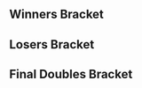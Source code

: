 {{DISPLAYTITLE:Tipped Off 11: ''Melee'' Doubles Bracket}}{{SetGame|melee}}
{{tabs static
|name1=Overview
|link1=Tipped Off/11/Melee
|name2=Singles Bracket
|link2=Tipped Off/11/Melee/Singles Bracket
|name3=Doubles Bracket
|link3=Tipped Off/11/Melee/Doubles Bracket
|This=3
}}
==Winners Bracket==
{{64DEDoublesWBracketA
<!-- ROUND 1 -->
|r1m1t1p1=Nintendude |r1m1t1p1flag=us
|r1m1t1p2=Ice |r1m1t1p2flag=de |r1m1t1score=2
|r1m1t2p1=FRD Mailbox |r1m1t2p1flag=us
|r1m1t2p2=Zack |r1m1t2p2flag=us |r1m1t2score=0
|r1m1win=1

|r1m2t1p1=Dublat |r1m2t1p1flag=us
|r1m2t1p2=jlat |r1m2t1p2flag=us |r1m2t1score=0
|r1m2t2p1=CaptainCurry |r1m2t2p1flag=us
|r1m2t2p2=PichuLord |r1m2t2p2flag=us |r1m2t2score=2
|r1m2win=2

|r1m3t1p1=RJ |r1m3t1p1flag=us
|r1m3t1p2=XIF |r1m3t1p2flag=us |r1m3t1score=2
|r1m3t2p1=Seren |r1m3t2p1flag=us
|r1m3t2p2=In.Syght |r1m3t2p2flag=us |r1m3t2score=0
|r1m3win=1

|r1m4t1p1=GAwes |r1m4t1p1flag=us
|r1m4t1p2=Tubesssbm |r1m4t1p2flag=us |r1m4t1score=2
|r1m4t2p1=Winkledink |r1m4t2p1flag=us
|r1m4t2p2=Sel |r1m4t2p2flag=us |r1m4t2score=0
|r1m4win=1

|r1m5t1p1=vidjogamer |r1m5t1p1flag=us
|r1m5t1p2=Drephen |r1m5t1p2flag=us |r1m5t1score=2
|r1m5t2p1=Shady13 |r1m5t2p1flag=us
|r1m5t2p2=Tititicus |r1m5t2p2flag=us |r1m5t2score=0
|r1m5win=1

|r1m6t1p1=Bravo |r1m6t1p1flag=us
|r1m6t1p2=Goku |r1m6t1p2flag=us |r1m6t1score=2
|r1m6t2p1=PretzelGuy |r1m6t2p1flag=us
|r1m6t2p2=AlexIsStarving |r1m6t2p2flag=us |r1m6t2score=0
|r1m6win=1

|r1m7t1p1=Chaddd |r1m7t1p1flag=us
|r1m7t1p2=n0ne |r1m7t1p2flag=ni |r1m7t1score=2
|r1m7t2p1=Butler |r1m7t2p1flag=us
|r1m7t2p2=glitched |r1m7t2p2flag=us |r1m7t2score=0
|r1m7win=1

|r1m8t1p1=Majou Man Sam |r1m8t1p1flag=us
|r1m8t1p2=Rum |r1m8t1p2flag=us |r1m8t1score=2
|r1m8t2p1=MasterSpork |r1m8t2p1flag=us
|r1m8t2p2=BeefTip |r1m8t2p2flag=us |r1m8t2score=0
|r1m8win=1

|r1m9t1p1=.jpg |r1m9t1p1flag=mx
|r1m9t1p2=Javi |r1m9t1p2flag=mx |r1m9t1score=2
|r1m9t2p1=CoolRob |r1m9t2p1flag=us
|r1m9t2p2=Saint Rage |r1m9t2p2flag=us |r1m9t2score=0
|r1m9win=1

|r1m10t1p1=BBQ |r1m10t1p1flag=us
|r1m10t1p2=Jazz |r1m10t1p2flag= |r1m10t1score=0
|r1m10t2p1=Chaos Dunk |r1m10t2p1flag=us
|r1m10t2p2=Turnips™ |r1m10t2p2flag=us |r1m10t2score=2
|r1m10win=2

|r1m11t1p1=2KrunkVillain |r1m11t1p1flag=us
|r1m11t1p2=Iori |r1m11t1p2flag=us |r1m11t1score=2
|r1m11t2p1=Drama |r1m11t2p1flag=us
|r1m11t2p2=Wild |r1m11t2p2flag=us |r1m11t2score=0
|r1m11win=1

|r1m12t1p1=Sharkz |r1m12t1p1flag=us
|r1m12t1p2=Gato |r1m12t1p2flag=us |r1m12t1score=2
|r1m12t2p1=Zook |r1m12t2p1flag=us
|r1m12t2p2=Suezo |r1m12t2p2flag=us |r1m12t2score=0
|r1m12win=1

|r1m13t1p1=Flow |r1m13t1p1flag=us
|r1m13t1p2=s0ft |r1m13t1p2flag=us |r1m13t1score=2
|r1m13t2p1=Dobermen? |r1m13t2p1flag=us
|r1m13t2p2=J |r1m13t2p2flag=us |r1m13t2score=0
|r1m13win=1

|r1m14t1p1=mouse shampoo |r1m14t1p1flag=us
|r1m14t1p2=Yort |r1m14t1p2flag=us |r1m14t1score=2
|r1m14t2p1=Locke Robster |r1m14t2p1flag=us
|r1m14t2p2=Tyrø |r1m14t2p2flag=us |r1m14t2score=0
|r1m14win=1

|r1m15t1p1=Professor Pro |r1m15t1p1flag=gb
|r1m15t1p2=Overtriforce |r1m15t1p2flag=es |r1m15t1score=2
|r1m15t2p1=Eric |r1m15t2p1flag=us
|r1m15t2p2=D.I.Master.Microflex. |r1m15t2p2flag=us |r1m15t2score=0
|r1m15win=1

|r1m16t1p1=Envy |r1m16t1p1flag=us
|r1m16t1p2=Oaty |r1m16t1p2flag=us |r1m16t1score=2
|r1m16t2p1=Deviance |r1m16t2p1flag=us
|r1m16t2p2=Dalron |r1m16t2p2flag=us |r1m16t2score=0
|r1m16win=1

|r1m17t1p1=Wizzrobe |r1m17t1p1flag=us
|r1m17t1p2=Colbol |r1m17t1p2flag=us |r1m17t1score=2
|r1m17t2p1=Mew |r1m17t2p1flag=us
|r1m17t2p2=Moist |r1m17t2p2flag=us |r1m17t2score=0
|r1m17win=1

|r1m18t1p1=ihavespaceballs |r1m18t1p1flag=us
|r1m18t1p2=Vistavin |r1m18t1p2flag=us |r1m18t1score=2
|r1m18t2p1=Trix |r1m18t2p1flag=us
|r1m18t2p2=Matchu |r1m18t2p2flag=us |r1m18t2score=0
|r1m18win=1

|r1m19t1p1=Flamin Roy |r1m19t1p1flag=us
|r1m19t1p2=Greenmario |r1m19t1p2flag=us |r1m19t1score=1
|r1m19t2p1=Big Time Rush |r1m19t2p1flag=us
|r1m19t2p2=dron |r1m19t2p2flag=us |r1m19t2score=2
|r1m19win=2

|r1m20t1p1=Le Fou |r1m20t1p1flag=us
|r1m20t1p2=Starlord |r1m20t1p2flag=us |r1m20t1score=2
|r1m20t2p1=silverback |r1m20t2p1flag=us
|r1m20t2p2=BuckNasty |r1m20t2p2flag=us |r1m20t2score=0
|r1m20win=1

|r1m21t1p1=Pengie |r1m21t1p1flag=us
|r1m21t1p2=Druggedfox |r1m21t1p2flag=us |r1m21t1score=2
|r1m21t2p1=MOP |r1m21t2p1flag=us
|r1m21t2p2=Pants |r1m21t2p2flag=us |r1m21t2score=0
|r1m21win=1

|r1m22t1p1=moogle |r1m22t1p1flag=us
|r1m22t1p2=feroshi |r1m22t1p2flag=us |r1m22t1score=0
|r1m22t2p1=Brass Monkey |r1m22t2p1flag=ge
|r1m22t2p2=Doppelganger |r1m22t2p2flag=us |r1m22t2score=2
|r1m22win=2

|r1m23t1p1=KPAN |r1m23t1p1flag=us
|r1m23t1p2=DAB |r1m23t1p2flag=us |r1m23t1score=2
|r1m23t2p1=Jet |r1m23t2p1flag=us
|r1m23t2p2=Snap |r1m23t2p2flag=us |r1m23t2score=0
|r1m23win=1

|r1m24t1p1=Myztek |r1m24t1p1flag=us
|r1m24t1p2=@SSBM_Ichigo |r1m24t1p2flag=us |r1m24t1score=2
|r1m24t2p1=Christian Hickey |r1m24t2p1flag=us
|r1m24t2p2=Erectarachnid |r1m24t2p2flag=us |r1m24t2score=0
|r1m24win=1

|r1m25t1p1=The Moon |r1m25t1p1flag=us
|r1m25t1p2=DJ Nintendo |r1m25t1p2flag=us |r1m25t1score=2
|r1m25t2p1=Griff |r1m25t2p1flag=us
|r1m25t2p2=Dope |r1m25t2p2flag=us |r1m25t2score=0
|r1m25win=1

|r1m26t1p1=Rooktionary |r1m26t1p1flag=us
|r1m26t1p2=Oil! |r1m26t1p2flag=us |r1m26t1score=0
|r1m26t2p1=Soap |r1m26t2p1flag=us
|r1m26t2p2=Pyro |r1m26t2p2flag=us |r1m26t2score=2
|r1m26win=2

|r1m27t1p1=Mike G |r1m27t1p1flag=us
|r1m27t1p2=Merck The Jerk |r1m27t1p2flag=us |r1m27t1score=2
|r1m27t2p1=Nixon Corral |r1m27t2p1flag=us
|r1m27t2p2=Duder Dudre |r1m27t2p2flag=us |r1m27t2score=0
|r1m27win=1

|r1m28t1p1=Kaeon |r1m28t1p1flag=us
|r1m28t1p2=Haise |r1m28t1p2flag=us |r1m28t1score=2
|r1m28t2p1=THEEBIGT |r1m28t2p1flag=us
|r1m28t2p2=Cynax |r1m28t2p2flag=us |r1m28t2score=0
|r1m28win=1

|r1m29t1p1=Nicaboy |r1m29t1p1flag=us
|r1m29t1p2=baka4moe |r1m29t1p2flag=us |r1m29t1score=2
|r1m29t2p1=Doc Brown |r1m29t2p1flag=us
|r1m29t2p2=Vinyl |r1m29t2p2flag=us |r1m29t2score=0
|r1m29win=1

|r1m30t1p1=Focus |r1m30t1p1flag=us
|r1m30t1p2=Moonshine |r1m30t1p2flag=us |r1m30t1score=2
|r1m30t2p1=Nice Climbers |r1m30t2p1flag=us
|r1m30t2p2=Unoriginal |r1m30t2p2flag=us |r1m30t2score=1
|r1m30win=1

|r1m31t1p1=ESAM |r1m31t1p1flag=us
|r1m31t1p2=Junebug |r1m31t1p2flag=us |r1m31t1score=2
|r1m31t2p1=ChillyCity |r1m31t2p1flag=us
|r1m31t2p2=YOld |r1m31t2p2flag=us |r1m31t2score=0
|r1m31win=1

|r1m32t1p1=Karma |r1m32t1p1flag=us
|r1m32t1p2=Articanus |r1m32t1p2flag=us |r1m32t1score=2
|r1m32t2p1=Compton |r1m32t2p1flag=us
|r1m32t2p2=Sweaters |r1m32t2p2flag=us |r1m32t2score=0
|r1m32win=1

<!-- ROUND 2 -->
|r2m1t1p1=Nintendude |r2m1t1p1flag=us
|r2m1t1p2=Ice |r2m1t1p2flag=de |r2m1t1score=2
|r2m1t2p1=CaptainCurry |r2m1t2p1flag=us
|r2m1t2p2=PichuLord |r2m1t2p2flag=us |r2m1t2score=0
|r2m1win=1

|r2m2t1p1=RJ |r2m2t1p1flag=us
|r2m2t1p2=XIF |r2m2t1p2flag=us |r2m2t1score=2
|r2m2t2p1=GAwes |r2m2t2p1flag=us
|r2m2t2p2=Tubesssbm |r2m2t2p2flag=us |r2m2t2score=1
|r2m2win=1

|r2m3t1p1=vidjogamer |r2m3t1p1flag=us
|r2m3t1p2=Drephen |r2m3t1p2flag=us |r2m3t1score=2
|r2m3t2p1=Bravo |r2m3t2p1flag=us
|r2m3t2p2=Goku |r2m3t2p2flag=us |r2m3t2score=0
|r2m3win=1

|r2m4t1p1=Chaddd |r2m4t1p1flag=us
|r2m4t1p2=n0ne |r2m4t1p2flag=ni |r2m4t1score=2
|r2m4t2p1=Majou Man Sam |r2m4t2p1flag=us
|r2m4t2p2=Rum |r2m4t2p2flag=us |r2m4t2score=0
|r2m4win=1

|r2m5t1p1=.jpg |r2m5t1p1flag=mx
|r2m5t1p2=Javi |r2m5t1p2flag=mx |r2m5t1score=2
|r2m5t2p1=Chaos Dunk |r2m5t2p1flag=us
|r2m5t2p2=Turnips™ |r2m5t2p2flag=us |r2m5t2score=0
|r2m5win=1

|r2m6t1p1=2KrunkVillain |r2m6t1p1flag=us
|r2m6t1p2=Iori |r2m6t1p2flag=us |r2m6t1score=2
|r2m6t2p1=Sharkz |r2m6t2p1flag=us
|r2m6t2p2=Gato |r2m6t2p2flag=us |r2m6t2score=1
|r2m6win=1

|r2m7t1p1=Flow |r2m7t1p1flag=us
|r2m7t1p2=s0ft |r2m7t1p2flag=us |r2m7t1score=2
|r2m7t2p1=mouse shampoo |r2m7t2p1flag=us
|r2m7t2p2=Yort |r2m7t2p2flag=us |r2m7t2score=0
|r2m7win=1

|r2m8t1p1=Professor Pro |r2m8t1p1flag=gb
|r2m8t1p2=Overtriforce |r2m8t1p2flag=es |r2m8t1score=2
|r2m8t2p1=Envy |r2m8t2p1flag=us
|r2m8t2p2=Oaty |r2m8t2p2flag=us |r2m8t2score=0
|r2m8win=1

|r2m9t1p1=Wizzrobe |r2m9t1p1flag=us
|r2m9t1p2=Colbol |r2m9t1p2flag=us |r2m9t1score=2
|r2m9t2p1=ihavespaceballs |r2m9t2p1flag=us
|r2m9t2p2=Vistavin |r2m9t2p2flag=us |r2m9t2score=0
|r2m9win=1

|r2m10t1p1=Big Time Rush |r2m10t1p1flag=us
|r2m10t1p2=dron |r2m10t1p2flag=us |r2m10t1score=2
|r2m10t2p1=Le Fou |r2m10t2p1flag=us
|r2m10t2p2=Starlord |r2m10t2p2flag=us |r2m10t2score=0
|r2m10win=1

|r2m11t1p1=Pengie |r2m11t1p1flag=us
|r2m11t1p2=Druggedfox |r2m11t1p2flag=us |r2m11t1score=2
|r2m11t2p1=Brass Monkey |r2m11t2p1flag=ge
|r2m11t2p2=Doppelganger |r2m11t2p2flag=us |r2m11t2score=0
|r2m11win=1

|r2m12t1p1=KPAN |r2m12t1p1flag=us
|r2m12t1p2=DAB |r2m12t1p2flag=us |r2m12t1score=2
|r2m12t2p1=Myztek |r2m12t2p1flag=us
|r2m12t2p2=@SSBM_Ichigo |r2m12t2p2flag=us |r2m12t2score=0
|r2m12win=1

|r2m13t1p1=The Moon |r2m13t1p1flag=us
|r2m13t1p2=DJ Nintendo |r2m13t1p2flag=us |r2m13t1score=2
|r2m13t2p1=Soap |r2m13t2p1flag=us
|r2m13t2p2=Pyro |r2m13t2p2flag=us |r2m13t2score=0
|r2m13win=1

|r2m14t1p1=Mike G |r2m14t1p1flag=us
|r2m14t1p2=Merck The Jerk |r2m14t1p2flag=us |r2m14t1score=1
|r2m14t2p1=Kaeon |r2m14t2p1flag=us
|r2m14t2p2=Haise |r2m14t2p2flag=us |r2m14t2score=2
|r2m14win=2

|r2m15t1p1=Nicaboy |r2m15t1p1flag=us
|r2m15t1p2=baka4moe |r2m15t1p2flag=us |r2m15t1score=2
|r2m15t2p1=Focus |r2m15t2p1flag=us
|r2m15t2p2=Moonshine |r2m15t2p2flag=us |r2m15t2score=0
|r2m15win=1

|r2m16t1p1=ESAM |r2m16t1p1flag=us
|r2m16t1p2=Junebug |r2m16t1p2flag=us |r2m16t1score=2
|r2m16t2p1=Karma |r2m16t2p1flag=us
|r2m16t2p2=Articanus |r2m16t2p2flag=us |r2m16t2score=1
|r2m16win=1

<!-- ROUND 3 -->
|r3m1t1p1=Nintendude |r3m1t1p1flag=us
|r3m1t1p2=Ice |r3m1t1p2flag=de |r3m1t1score=2
|r3m1t2p1=RJ |r3m1t2p1flag=us
|r3m1t2p2=XIF |r3m1t2p2flag=us |r3m1t2score=0
|r3m1win=1

|r3m2t1p1=vidjogamer |r3m2t1p1flag=us
|r3m2t1p2=Drephen |r3m2t1p2flag=us |r3m2t1score=1
|r3m2t2p1=Chaddd |r3m2t2p1flag=us
|r3m2t2p2=n0ne |r3m2t2p2flag=ni |r3m2t2score=2
|r3m2win=2


|r3m3t1p1=.jpg |r3m3t1p1flag=mx
|r3m3t1p2=Javi |r3m3t1p2flag=mx |r3m3t1score=2
|r3m3t2p1=2KrunkVillain |r3m3t2p1flag=us
|r3m3t2p2=Iori |r3m3t2p2flag=us |r3m3t2score=0
|r3m3win=1

|r3m4t1p1=Flow |r3m4t1p1flag=us
|r3m4t1p2=s0ft |r3m4t1p2flag=us |r3m4t1score=2
|r3m4t2p1=Professor Pro |r3m4t2p1flag=gb
|r3m4t2p2=Overtriforce |r3m4t2p2flag=es |r3m4t2score=1
|r3m4win=1

|r3m5t1p1=Wizzrobe |r3m5t1p1flag=us
|r3m5t1p2=Colbol |r3m5t1p2flag=us |r3m5t1score=2
|r3m5t2p1=Big Time Rush |r3m5t2p1flag=us
|r3m5t2p2=dron |r3m5t2p2flag=us |r3m5t2score=0
|r3m5win=1

|r3m6t1p1=Pengie |r3m6t1p1flag=us
|r3m6t1p2=Druggedfox |r3m6t1p2flag=us |r3m6t1score=2
|r3m6t2p1=KPAN |r3m6t2p1flag=us
|r3m6t2p2=DAB |r3m6t2p2flag=us |r3m6t2score=0
|r3m6win=1

|r3m7t1p1=The Moon |r3m7t1p1flag=us
|r3m7t1p2=DJ Nintendo |r3m7t1p2flag=us |r3m7t1score=2
|r3m7t2p1=Kaeon |r3m7t2p1flag=us
|r3m7t2p2=Haise |r3m7t2p2flag=us |r3m7t2score=0
|r3m7win=1

|r3m8t1p1=Nicaboy |r3m8t1p1flag=us
|r3m8t1p2=baka4moe |r3m8t1p2flag=us |r3m8t1score=2
|r3m8t2p1=ESAM |r3m8t2p1flag=us
|r3m8t2p2=Junebug |r3m8t2p2flag=us |r3m8t2score=0
|r3m8win=1

<!-- ROUND 4 -->
|r4m1t1p1=Nintendude |r4m1t1p1flag=us
|r4m1t1p2=Ice |r4m1t1p2flag=de |r4m1t1score=2
|r4m1t2p1=Chaddd |r4m1t2p1flag=us
|r4m1t2p2=n0ne |r4m1t2p2flag=ni |r4m1t2score=0
|r4m1win=1

|r4m2t1p1=.jpg |r4m2t1p1flag=mx
|r4m2t1p2=Javi |r4m2t1p2flag=mx |r4m2t1score=2
|r4m2t2p1=Flow |r4m2t2p1flag=us
|r4m2t2p2=s0ft |r4m2t2p2flag=us |r4m2t2score=0
|r4m2win=1

|r4m3t1p1=Wizzrobe |r4m3t1p1flag=us
|r4m3t1p2=Colbol |r4m3t1p2flag=us |r4m3t1score=0
|r4m3t2p1=Pengie |r4m3t2p1flag=us
|r4m3t2p2=Druggedfox |r4m3t2p2flag=us |r4m3t2score=2
|r4m3win=2

|r4m4t1p1=The Moon |r4m4t1p1flag=us
|r4m4t1p2=DJ Nintendo |r4m4t1p2flag=us |r4m4t1score=1
|r4m4t2p1=Nicaboy |r4m4t2p1flag=us
|r4m4t2p2=baka4moe |r4m4t2p2flag=us |r4m4t2score=2
|r4m4win=2

<!-- ROUND 5 -->
|r5m1t1p1=Nintendude |r5m1t1p1flag=us
|r5m1t1p2=Ice |r5m1t1p2flag=de |r5m1t1score=3
|r5m1t2p1=.jpg |r5m1t2p1flag=mx
|r5m1t2p2=Javi |r5m1t2p2flag=mx |r5m1t2score=1
|r5m1win=1

|r5m2t1p1=Pengie |r5m2t1p1flag=us
|r5m2t1p2=Druggedfox |r5m2t1p2flag=us |r5m2t1score=2
|r5m2t2p1=Nicaboy |r5m2t2p1flag=us
|r5m2t2p2=baka4moe |r5m2t2p2flag=us |r5m2t2score=1
|r5m2win=1
}}
==Losers Bracket==
{{64DEDoublesLBracketSmwA
|tourneylink=Tipped Off/11/Melee
|tourneyname=Tipped Off 11
|l1placement=49-64
|l2placement=33-48
|l3placement=25-32
|l4placement=17-24
|l5placement=13-16
|l6placement=9-12
|l7placement=7-8
|l8placement=5-6

<!-- ROUND 1 -->
|l1m1t1p1=Compton |l1m1t1p1flag=us
|l1m1t1p2=Sweaters |l1m1t1p2flag=us |l1m1t1score=0
|l1m1t2p1=ChillyCity |l1m1t2p1flag=us
|l1m1t2p2=YOld |l1m1t2p2flag=us |l1m1t2score=2
|l1m1win=2

|l1m2t1p1=Nice Climbers |l1m2t1p1flag=us
|l1m2t1p2=Unoriginal |l1m2t1p2flag=us |l1m2t1score=2
|l1m2t2p1=Doc Brown |l1m2t2p1flag=us
|l1m2t2p2=Vinyl |l1m2t2p2flag=us |l1m2t2score=0
|l1m2win=1

|l1m3t1p1=THEEBIGT |l1m3t1p1flag=us
|l1m3t1p2=Cynax |l1m3t1p2flag=us |l1m3t1score=2
|l1m3t2p1=Nixon Corral |l1m3t2p1flag=us
|l1m3t2p2=Duder Dudre |l1m3t2p2flag=us |l1m3t2score=0
|l1m3win=1

|l1m4t1p1=Rooktionary |l1m4t1p1flag=us
|l1m4t1p2=Oil! |l1m4t1p2flag=us |l1m4t1score=0
|l1m4t2p1=Griff |l1m4t2p1flag=us
|l1m4t2p2=Dope |l1m4t2p2flag=us |l1m4t2score=2
|l1m4win=2

|l1m5t1p1=eet |l1m5t1p1flag=us
|l1m5t1p2=Gracious |l1m5t1p2flag=us |l1m5t1score={{win}}
|l1m5t2p1=Jet |l1m5t2p1flag=us
|l1m5t2p2=Snap |l1m5t2p2flag=us |l1m5t2score=DQ
|l1m5win=1

|l1m6t1p1=moogle |l1m6t1p1flag=us
|l1m6t1p2=feroshi |l1m6t1p2flag=us |l1m6t1score=1
|l1m6t2p1=MOP |l1m6t2p1flag=us
|l1m6t2p2=Pants |l1m6t2p2flag=us |l1m6t2score=2
|l1m6win=2

|l1m7t1p1=sam:) |l1m7t1p1flag=us
|l1m7t1p2=Jade |l1m7t1p2flag=us |l1m7t1score=0
|l1m7t2p1=Flamin Roy |l1m7t2p1flag=us
|l1m7t2p2=Greenmario |l1m7t2p2flag=us |l1m7t2score=2
|l1m7win=2

|l1m8t1p1=Trix |l1m8t1p1flag=us
|l1m8t1p2=Matchu |l1m8t1p2flag=us |l1m8t1score=0
|l1m8t2p1=Mew |l1m8t2p1flag=us
|l1m8t2p2=Moist |l1m8t2p2flag=us |l1m8t2score=2
|l1m8win=2

|l1m9t1p1=Deviance |l1m9t1p1flag=us
|l1m9t1p2=Dalron |l1m9t1p2flag=us |l1m9t1score=DQ
|l1m9t2p1=Eric |l1m9t2p1flag=us
|l1m9t2p2=D.I.Master.Microflex. |l1m9t2p2flag=us |l1m9t2score={{win}}
|l1m9win=2

|l1m10t1p1=Locke Robster |l1m10t1p1flag=us
|l1m10t1p2=Tyrø |l1m10t1p2flag=us |l1m10t1score=0
|l1m10t2p1=Dobermen? |l1m10t2p1flag=us
|l1m10t2p2=J |l1m10t2p2flag=us |l1m10t2score=2
|l1m10win=2

|l1m11t1p1=Zook |l1m11t1p1flag=us
|l1m11t1p2=Suezo |l1m11t1p2flag=us |l1m11t1score=0
|l1m11t2p1=Drama |l1m11t2p1flag=us
|l1m11t2p2=Wild |l1m11t2p2flag=us |l1m11t2score=2
|l1m11win=2

|l1m12t1p1=BBQ |l1m12t1p1flag=us
|l1m12t1p2=Jazz |l1m12t1p2flag= |l1m12t1score=2
|l1m12t2p1=CoolRob |l1m12t2p1flag=us
|l1m12t2p2=Saint Rage |l1m12t2p2flag=us |l1m12t2score=0
|l1m12win=1

|l1m13t1p1=MasterSpork |l1m13t1p1flag=us
|l1m13t1p2=BeefTip |l1m13t1p2flag=us |l1m13t1score=0
|l1m13t2p1=Butler |l1m13t2p1flag=us
|l1m13t2p2=glitched |l1m13t2p2flag=us |l1m13t2score=2
|l1m13win=2

|l1m14t1p1=PretzelGuy |l1m14t1p1flag=us
|l1m14t1p2=AlexIsStarving |l1m14t1p2flag=us |l1m14t1score=DQ
|l1m14t2p1=Shady13 |l1m14t2p1flag=us
|l1m14t2p2=Tititicus |l1m14t2p2flag=us |l1m14t2score={{win}}
|l1m14win=2

|l1m15t1p1=Winkledink |l1m15t1p1flag=us
|l1m15t1p2=Sel |l1m15t1p2flag=us |l1m15t1score={{win}}
|l1m15t2p1=Seren |l1m15t2p1flag=us
|l1m15t2p2=In.Syght |l1m15t2p2flag=us |l1m15t2score=DQ
|l1m15win=1

|l1m16t1p1=Dublat |l1m16t1p1flag=us
|l1m16t1p2=jlat |l1m16t1p2flag=us |l1m16t1score=0
|l1m16t2p1=FRD Mailbox |l1m16t2p1flag=us
|l1m16t2p2=Zack |l1m16t2p2flag=us |l1m16t2score=2
|l1m16win=2

<!-- ROUND 2 -->
|l2m1t1p1=Envy |l2m1t1p1flag=us
|l2m1t1p2=Oaty |l2m1t1p2flag=us |l2m1t1score={{win}}
|l2m1t2p1=ChillyCity |l2m1t2p1flag=us
|l2m1t2p2=YOld |l2m1t2p2flag=us |l2m1t2score=DQ
|l2m1win=1

|l2m2t1p1=mouse shampoo |l2m2t1p1flag=us
|l2m2t1p2=Yort |l2m2t1p2flag=us |l2m2t1score=0
|l2m2t2p1=Nice Climbers |l2m2t2p1flag=us
|l2m2t2p2=Unoriginal |l2m2t2p2flag=us |l2m2t2score=2
|l2m2win=2

|l2m3t1p1=Sharkz |l2m3t1p1flag=us
|l2m3t1p2=Gato |l2m3t1p2flag=us |l2m3t1score=2
|l2m3t2p1=THEEBIGT |l2m3t2p1flag=us
|l2m3t2p2=Cynax |l2m3t2p2flag=us |l2m3t2score=0
|l2m3win=1

|l2m4t1p1=Chaos Dunk |l2m4t1p1flag=us
|l2m4t1p2=Turnips™ |l2m4t1p2flag=us |l2m4t1score=0
|l2m4t2p1=Griff |l2m4t2p1flag=us
|l2m4t2p2=Dope |l2m4t2p2flag=us |l2m4t2score=2
|l2m4win=2

|l2m5t1p1=Majou Man Sam |l2m5t1p1flag=us
|l2m5t1p2=Rum |l2m5t1p2flag=us |l2m5t1score=2
|l2m5t2p1=eet |l2m5t2p1flag=us
|l2m5t2p2=Gracious |l2m5t2p2flag=us |l2m5t2score=0
|l2m5win=1

|l2m6t1p1=Bravo |l2m6t1p1flag=us
|l2m6t1p2=Goku |l2m6t1p2flag=us |l2m6t1score=0
|l2m6t2p1=MOP |l2m6t2p1flag=us
|l2m6t2p2=Pants |l2m6t2p2flag=us |l2m6t2score=2
|l2m6win=2

|l2m7t1p1=GAwes |l2m7t1p1flag=us
|l2m7t1p2=Tubesssbm |l2m7t1p2flag=us |l2m7t1score=0
|l2m7t2p1=Flamin Roy |l2m7t2p1flag=us
|l2m7t2p2=Greenmario |l2m7t2p2flag=us |l2m7t2score=2
|l2m7win=2

|l2m8t1p1=CaptainCurry |l2m8t1p1flag=us
|l2m8t1p2=PichuLord |l2m8t1p2flag=us |l2m8t1score=2
|l2m8t2p1=Mew |l2m8t2p1flag=us
|l2m8t2p2=Moist |l2m8t2p2flag=us |l2m8t2score=0
|l2m8win=1

|l2m9t1p1=Karma |l2m9t1p1flag=us
|l2m9t1p2=Articanus |l2m9t1p2flag=us |l2m9t1score=2
|l2m9t2p1=Eric |l2m9t2p1flag=us
|l2m9t2p2=D.I.Master.Microflex. |l2m9t2p2flag=us |l2m9t2score=0
|l2m9win=1

|l2m10t1p1=Focus |l2m10t1p1flag=us
|l2m10t1p2=Moonshine |l2m10t1p2flag=us |l2m10t1score=1
|l2m10t2p1=Dobermen? |l2m10t2p1flag=us
|l2m10t2p2=J |l2m10t2p2flag=us |l2m10t2score=2
|l2m10win=2

|l2m11t1p1=Mike G |l2m11t1p1flag=us
|l2m11t1p2=Merck The Jerk |l2m11t1p2flag=us |l2m11t1score=2
|l2m11t2p1=Drama |l2m11t2p1flag=us
|l2m11t2p2=Wild |l2m11t2p2flag=us |l2m11t2score=0
|l2m11win=1

|l2m12t1p1=Soap |l2m12t1p1flag=us
|l2m12t1p2=Pyro |l2m12t1p2flag=us |l2m12t1score=2
|l2m12t2p1=BBQ |l2m12t2p1flag=us
|l2m12t2p2=Jazz |l2m12t2p2flag= |l2m12t2score=1
|l2m12win=1

|l2m13t1p1=Myztek |l2m13t1p1flag=us
|l2m13t1p2=@SSBM_Ichigo |l2m13t1p2flag=us |l2m13t1score=2
|l2m13t2p1=Butler |l2m13t2p1flag=us
|l2m13t2p2=glitched |l2m13t2p2flag=us |l2m13t2score=0
|l2m13win=1

|l2m14t1p1=Brass Monkey |l2m14t1p1flag=ge
|l2m14t1p2=Doppelganger |l2m14t1p2flag=us |l2m14t1score={{win}}
|l2m14t2p1=Shady13 |l2m14t2p1flag=us
|l2m14t2p2=Tititicus |l2m14t2p2flag=us |l2m14t2score=DQ
|l2m14win=1

|l2m15t1p1=Le Fou |l2m15t1p1flag=us
|l2m15t1p2=Starlord |l2m15t1p2flag=us |l2m15t1score=2
|l2m15t2p1=Winkledink |l2m15t2p1flag=us
|l2m15t2p2=Sel |l2m15t2p2flag=us |l2m15t2score=0
|l2m15win=1

|l2m16t1p1=ihavespaceballs |l2m16t1p1flag=us
|l2m16t1p2=Vistavin |l2m16t1p2flag=us |l2m16t1score=2
|l2m16t2p1=FRD Mailbox |l2m16t2p1flag=us
|l2m16t2p2=Zack |l2m16t2p2flag=us |l2m16t2score=1
|l2m16win=1

<!-- ROUND 3 -->
|l3m1t1p1=Envy |l3m1t1p1flag=us
|l3m1t1p2=Oaty |l3m1t1p2flag=us |l3m1t1score=2
|l3m1t2p1=Nice Climbers |l3m1t2p1flag=us
|l3m1t2p2=Unoriginal |l3m1t2p2flag=us |l3m1t2score=0
|l3m1win=1

|l3m2t1p1=Sharkz |l3m2t1p1flag=us
|l3m2t1p2=Gato |l3m2t1p2flag=us |l3m2t1score=2
|l3m2t2p1=Griff |l3m2t2p1flag=us
|l3m2t2p2=Dope |l3m2t2p2flag=us |l3m2t2score=0
|l3m2win=1

|l3m3t1p1=Majou Man Sam |l3m3t1p1flag=us
|l3m3t1p2=Rum |l3m3t1p2flag=us |l3m3t1score=2
|l3m3t2p1=MOP |l3m3t2p1flag=us
|l3m3t2p2=Pants |l3m3t2p2flag=us |l3m3t2score=0
|l3m3win=1

|l3m4t1p1=Flamin Roy |l3m4t1p1flag=us
|l3m4t1p2=Greenmario |l3m4t1p2flag=us |l3m4t1score=2
|l3m4t2p1=CaptainCurry |l3m4t2p1flag=us
|l3m4t2p2=PichuLord |l3m4t2p2flag=us |l3m4t2score=0
|l3m4win=1

|l3m5t1p1=Karma |l3m5t1p1flag=us
|l3m5t1p2=Articanus |l3m5t1p2flag=us |l3m5t1score=0
|l3m5t2p1=Dobermen? |l3m5t2p1flag=us
|l3m5t2p2=J |l3m5t2p2flag=us |l3m5t2score=2
|l3m5win=2

|l3m6t1p1=Mike G |l3m6t1p1flag=us
|l3m6t1p2=Merck The Jerk |l3m6t1p2flag=us |l3m6t1score=2
|l3m6t2p1=Soap |l3m6t2p1flag=us
|l3m6t2p2=Pyro |l3m6t2p2flag=us |l3m6t2score=0
|l3m6win=1

|l3m7t1p1=Myztek |l3m7t1p1flag=us
|l3m7t1p2=@SSBM_Ichigo |l3m7t1p2flag=us |l3m7t1score=2
|l3m7t2p1=Brass Monkey |l3m7t2p1flag=ge
|l3m7t2p2=Doppelganger |l3m7t2p2flag=us |l3m7t2score=0
|l3m7win=1

|l3m8t1p1=Le Fou |l3m8t1p1flag=us
|l3m8t1p2=Starlord |l3m8t1p2flag=us |l3m8t1score=2
|l3m8t2p1=ihavespaceballs |l3m8t2p1flag=us
|l3m8t2p2=Vistavin |l3m8t2p2flag=us |l3m8t2score=0
|l3m8win=1

<!-- ROUND 4 -->
|l4m1t1p1=Big Time Rush |l4m1t1p1flag=us
|l4m1t1p2=dron |l4m1t1p2flag=us |l4m1t1score=0
|l4m1t2p1=Envy |l4m1t2p1flag=us
|l4m1t2p2=Oaty |l4m1t2p2flag=us |l4m1t2score=2
|l4m1win=2

|l4m2t1p1=KPAN |l4m2t1p1flag=us
|l4m2t1p2=DAB |l4m2t1p2flag=us |l4m2t1score=2
|l4m2t2p1=Sharkz |l4m2t2p1flag=us
|l4m2t2p2=Gato |l4m2t2p2flag=us |l4m2t2score=1
|l4m2win=1

|l4m3t1p1=Kaeon |l4m3t1p1flag=us
|l4m3t1p2=Haise |l4m3t1p2flag=us |l4m3t1score=0
|l4m3t2p1=Majou Man Sam |l4m3t2p1flag=us
|l4m3t2p2=Rum |l4m3t2p2flag=us |l4m3t2score=2
|l4m3win=2

|l4m4t1p1=ESAM |l4m4t1p1flag=us
|l4m4t1p2=Junebug |l4m4t1p2flag=us |l4m4t1score=0
|l4m4t2p1=Flamin Roy |l4m4t2p1flag=us
|l4m4t2p2=Greenmario |l4m4t2p2flag=us |l4m4t2score=2
|l4m4win=2

|l4m5t1p1=RJ |l4m5t1p1flag=us
|l4m5t1p2=XIF |l4m5t1p2flag=us |l4m5t1score=2
|l4m5t2p1=Dobermen? |l4m5t2p1flag=us
|l4m5t2p2=J |l4m5t2p2flag=us |l4m5t2score=0
|l4m5win=1

|l4m6t1p1=vidjogamer |l4m6t1p1flag=us
|l4m6t1p2=Drephen |l4m6t1p2flag=us |l4m6t1score=2
|l4m6t2p1=Mike G |l4m6t2p1flag=us
|l4m6t2p2=Merck The Jerk |l4m6t2p2flag=us |l4m6t2score=0
|l4m6win=1

|l4m7t1p1=2KrunkVillain |l4m7t1p1flag=us
|l4m7t1p2=Iori |l4m7t1p2flag=us |l4m7t1score=2
|l4m7t2p1=Myztek |l4m7t2p1flag=us
|l4m7t2p2=@SSBM_Ichigo |l4m7t2p2flag=us |l4m7t2score=0
|l4m7win=1

|l4m8t1p1=Professor Pro |l4m8t1p1flag=gb
|l4m8t1p2=Overtriforce |l4m8t1p2flag=es |l4m8t1score=2
|l4m8t2p1=Le Fou |l4m8t2p1flag=us
|l4m8t2p2=Starlord |l4m8t2p2flag=us |l4m8t2score=0
|l4m8win=1

<!-- ROUND 5 -->
|l5m1t1p1=Envy |l5m1t1p1flag=us
|l5m1t1p2=Oaty |l5m1t1p2flag=us |l5m1t1score=0
|l5m1t2p1=KPAN |l5m1t2p1flag=us
|l5m1t2p2=DAB |l5m1t2p2flag=us |l5m1t2score=2
|l5m1win=2

|l5m2t1p1=Majou Man Sam |l5m2t1p1flag=us
|l5m2t1p2=Rum |l5m2t1p2flag=us |l5m2t1score=1
|l5m2t2p1=Flamin Roy |l5m2t2p1flag=us
|l5m2t2p2=Greenmario |l5m2t2p2flag=us |l5m2t2score=2
|l5m2win=2

|l5m3t1p1=RJ |l5m3t1p1flag=us
|l5m3t1p2=XIF |l5m3t1p2flag=us |l5m3t1score=2
|l5m3t2p1=vidjogamer |l5m3t2p1flag=us
|l5m3t2p2=Drephen |l5m3t2p2flag=us |l5m3t2score=0
|l5m3win=1

|l5m4t1p1=2KrunkVillain |l5m4t1p1flag=us
|l5m4t1p2=Iori |l5m4t1p2flag=us |l5m4t1score=0
|l5m4t2p1=Professor Pro |l5m4t2p1flag=gb
|l5m4t2p2=Overtriforce |l5m4t2p2flag=es |l5m4t2score=2
|l5m4win=2

<!-- ROUND 6 -->
|l6m1t1p1=Chaddd |l6m1t1p1flag=us
|l6m1t1p2=n0ne |l6m1t1p2flag=ni |l6m1t1score=2
|l6m1t2p1=KPAN |l6m1t2p1flag=us
|l6m1t2p2=DAB |l6m1t2p2flag=us |l6m1t2score=1
|l6m1win=1

|l6m2t1p1=Flow |l6m2t1p1flag=us
|l6m2t1p2=s0ft |l6m2t1p2flag=us |l6m2t1score=2
|l6m2t2p1=Flamin Roy |l6m2t2p1flag=us
|l6m2t2p2=Greenmario |l6m2t2p2flag=us |l6m2t2score=0
|l6m2win=1

|l6m3t1p1=Wizzrobe |l6m3t1p1flag=us
|l6m3t1p2=Colbol |l6m3t1p2flag=us |l6m3t1score=2
|l6m3t2p1=RJ |l6m3t2p1flag=us
|l6m3t2p2=XIF |l6m3t2p2flag=us |l6m3t2score=0
|l6m3win=1

|l6m4t1p1=The Moon |l6m4t1p1flag=us
|l6m4t1p2=DJ Nintendo |l6m4t1p2flag=us |l6m4t1score=2
|l6m4t2p1=Professor Pro |l6m4t2p1flag=gb
|l6m4t2p2=Overtriforce |l6m4t2p2flag=es |l6m4t2score=1
|l6m4win=1

<!-- ROUND 7 -->
|l7m1t1p1=Chaddd |l7m1t1p1flag=us
|l7m1t1p2=n0ne |l7m1t1p2flag=ni |l7m1t1score=1
|l7m1t2p1=Flow |l7m1t2p1flag=us
|l7m1t2p2=s0ft |l7m1t2p2flag=us |l7m1t2score=2
|l7m1win=2

|l7m2t1p1=Wizzrobe |l7m2t1p1flag=us
|l7m2t1p2=Colbol |l7m2t1p2flag=us |l7m2t1score=2
|l7m2t2p1=The Moon |l7m2t2p1flag=us
|l7m2t2p2=DJ Nintendo |l7m2t2p2flag=us |l7m2t2score=0
|l7m2win=1

<!-- ROUND 8 -->
|l8m1t1p1=Nicaboy |l8m1t1p1flag=us
|l8m1t1p2=baka4moe |l8m1t1p2flag=us |l8m1t1score=1
|l8m1t2p1=Flow |l8m1t2p1flag=us
|l8m1t2p2=s0ft |l8m1t2p2flag=us |l8m1t2score=2
|l8m1win=2

|l8m2t1p1=.jpg |l8m2t1p1flag=mx
|l8m2t1p2=Javi |l8m2t1p2flag=mx |l8m2t1score=1
|l8m2t2p1=Wizzrobe |l8m2t2p1flag=us
|l8m2t2p2=Colbol |l8m2t2p2flag=us |l8m2t2score=2
|l8m2win=2
}}
<onlyinclude>
==Final Doubles Bracket==
{{DEFinalDoublesSmwBracket
|tourneylink=Tipped Off/11/Melee
|tourneyname=Tipped Off 11
|l1placement=4
|r2placement=3
|r3loserplacement=2
|r3winnerplacement=1

<!-- FROM WINNERS -->
|r1m1t1p1=Nintendude |r1m1t1p1flag=us
|r1m1t1p2=Ice |r1m1t1p2flag=de |r1m1t1score=2
|r1m1t2p1=Pengie |r1m1t2p1flag=us
|r1m1t2p2=Druggedfox |r1m1t2p2flag=us |r1m1t2score=0
|r1m1win=1

<!-- FROM LOSERS -->
|l1m1t1p1=Flow |l1m1t1p1flag=us
|l1m1t1p2=s0ft |l1m1t1p2flag=us |l1m1t1score=2
|l1m1t2p1=Wizzrobe |l1m1t2p1flag=us
|l1m1t2p2=Colbol |l1m1t2p2flag=us |l1m1t2score=0
|l1m1win=1

<!-- LOSERS FINALS -->
|r2m1t1p1=Pengie |r2m1t1p1flag=us
|r2m1t1p2=Druggedfox |r2m1t1p2flag=us |r2m1t1score=DQ
|r2m1t2p1=Flow |r2m1t2p1flag=us
|r2m1t2p2=s0ft |r2m1t2p2flag=us |r2m1t2score={{win}}
|r2m1win=2

<!-- GRAND FINALS -->
|r3m1t1p1=Nintendude |r3m1t1p1flag=us
|r3m1t1p2=Ice |r3m1t1p2flag=de |r3m1t1score=3 |r3m2t1score=
|r3m1t2p1=Flow |r3m1t2p1flag=us
|r3m1t2p2=s0ft |r3m1t2p2flag=us |r3m1t2score=0 |r3m2t2score=
|r3m1win=1
}}
</onlyinclude>
